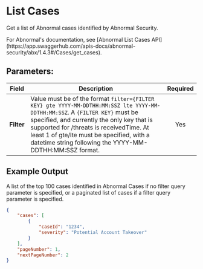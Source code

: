 
# List Cases

Get a list of Abnormal cases identified by Abnormal Security.

<Callout type="info">
	For Abnormal's documentation, see [Abnormal List Cases
	API](https://app.swaggerhub.com/apis-docs/abnormal-security/abx/1.4.3#/Cases/get_cases).
</Callout>

## Parameters:

| Field      | Description                                                                                                                                                                                                                                                                                                                    | Required |
| ---------- | ------------------------------------------------------------------------------------------------------------------------------------------------------------------------------------------------------------------------------------------------------------------------------------------------------------------------------ | :------: |
| **Filter** | Value must be of the format `filter={FILTER KEY} gte YYYY-MM-DDTHH:MM:SSZ lte YYYY-MM-DDTHH:MM:SSZ`. A `{FILTER KEY}` must be specified, and currently the only key that is supported for /threats is receivedTime. At least 1 of gte/lte must be specified, with a datetime string following the YYYY-MM-DDTHH:MM:SSZ format. |   Yes    |

## Example Output

A list of the top 100 cases identified in Abnormal Cases if no filter query parameter is specified, or a paginated list of cases if a filter query parameter is specified.

```json
{
	"cases": [
		{
			"caseId": "1234",
			"severity": "Potential Account Takeover"
		}
	],
	"pageNumber": 1,
	"nextPageNumber": 2
}
```

